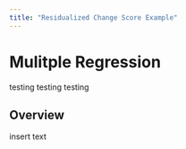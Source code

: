 ```yaml
---
title: "Residualized Change Score Example"
---
```


# Mulitple Regression
testing testing testing

## Overview

<p>
insert text
</p>

